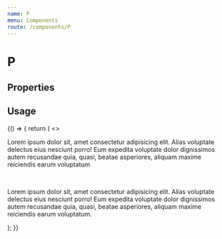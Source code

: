 ```yaml
---
name: P
menu: Components
route: /components/P
---
```



# P

## Properties
<Props of={P} />

## Usage

<Playground>
  {() => {
    return (
      <>
        <P>Lorem ipsum dolor sit, amet consectetur adipisicing elit. Alias voluptate
          delectus eius nesciunt porro! Eum expedita voluptate dolor dignissimos autem
          recusandae quia, quasi, beatae asperiores, aliquam maxime reiciendis earum
          voluptatum</P>
        <br />
        <P id="truncated-header" truncate linesBeforeTruncate={2}  >Lorem ipsum dolor sit, amet consectetur adipisicing elit. Alias voluptate
          delectus eius nesciunt porro! Eum expedita voluptate dolor dignissimos autem
          recusandae quia, quasi, beatae asperiores, aliquam maxime reiciendis earum
          voluptatum.</P>
      </>
    );
  }}
</Playground>


